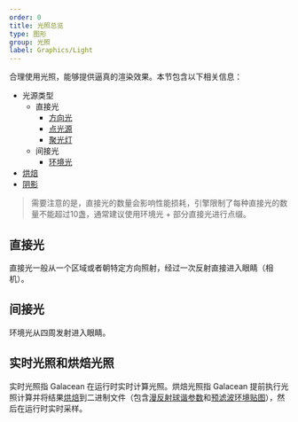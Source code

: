 ```yaml
---
order: 0
title: 光照总览
type: 图形
group: 光照
label: Graphics/Light
---
```


合理使用光照，能够提供逼真的渲染效果。本节包含以下相关信息：

- 光源类型
  - 直接光
    - [方向光](/docs/graphics/light/directional/)
    - [点光源](/docs/graphics/light/point/)
    - [聚光灯](/docs/graphics/light/spot/)
  - 间接光
    - [环境光](/docs/graphics/light/ambient/)
- [烘焙](/docs/graphics/light/bake/)
- [阴影](/docs/graphics/light/shadow/)

> 需要注意的是，直接光的数量会影响性能损耗，引擎限制了每种直接光的数量不能超过10盏，通常建议使用环境光 + 部分直接光进行点缀。

## 直接光

直接光一般从一个区域或者朝特定方向照射，经过一次反射直接进入眼睛（相机）。

## 间接光

环境光从四周发射进入眼睛。

## 实时光照和烘焙光照

实时光照指 Galacean 在运行时实时计算光照。烘焙光照指 Galacean 提前执行光照计算并将结果[烘焙](/docs/graphics/light/bake/)到二进制文件（包含[漫反射球谐参数](https://www.wikiwand.com/zh-hans/%E7%90%83%E8%B0%90%E5%87%BD%E6%95%B0)和[预滤波环境贴图](https://learnopengl-cn.github.io/07%20PBR/03%20IBL/02%20Specular%20IBL/)），然后在运行时实时采样。
